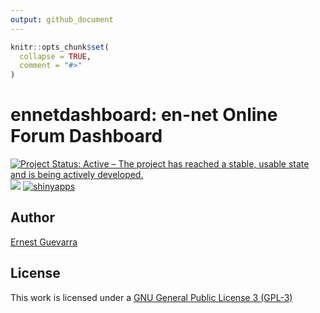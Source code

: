 ```yaml
---
output: github_document
---
```


<!-- README.md is generated from README.Rmd. Please edit that file -->

```r
knitr::opts_chunk$set(
  collapse = TRUE,
  comment = "#>"
)
```

# ennetdashboard: en-net Online Forum Dashboard

<!-- badges: start -->
[![Project Status: Active – The project has reached a stable, usable state and is being actively developed.](https://www.repostatus.org/badges/latest/active.svg)](https://www.repostatus.org/#active)
[![](https://img.shields.io/badge/license-GPLv3-blue)](https://github.com/katilingban/ennetdashboard/blob/master/LICENSE.md)
[![shinyapps](https://github.com/katilingban/ennetdashboard/workflows/shinyapps/badge.svg)](https://github.com/katilingban/ennetdashboard/actions?query=workflow%3Ashinyapps)
<!-- badges: end -->

## Author
[Ernest Guevarra](https://ernest.guevarra.io)

## License
This work is licensed under a [GNU General Public License 3 (GPL-3)](https://github.com/katilingban/ennetdashboard/blob/main/LICENSE.md)


